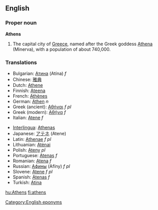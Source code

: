 {{wikipedia}}
==English==
===Proper noun===
'''Athens'''

# The capital city of [[Greece]], named after the Greek goddess [[Athena]] (Minerva), with a population of about 740,000. 

===Translations===
{{top}}
*Bulgarian: [[Атина]] (Atína) ''f''
*Chinese: [[雅典]]
*Dutch: [[Athene]]
*Finnish: [[Ateena]]
*French: [[Athènes]]
*German: [[Athen]] ''n''
*Greek (ancient): [[Αθήναι]] ''f pl''
*Greek (modern): [[Αθήνα]] ''f''
*Italian: [[Atene]] ''f''
{{mid}}
*[[Interlingua]]: [[Athenas]]
*Japanese: [[アテネ]] (Atene)
*Latin: [[Athenae]] ''f pl''
*Lithuanian: [[Atėnai]]
*Polish: [[Ateny]] ''pl''
*Portuguese: [[Atenas]] ''f''
*Romanian: [[Atena]] ''f''
*Russian: [[Афины]] (Afíny) ''f pl''
*Slovene: [[Atene]] ''f pl''
*Spanish: [[Atenas]] ''f''
*Turkish: [[Atina]]
{{bottom}}

[[Category:English eponyms]]

[[hu:Athens]]
[[fi:athens]]